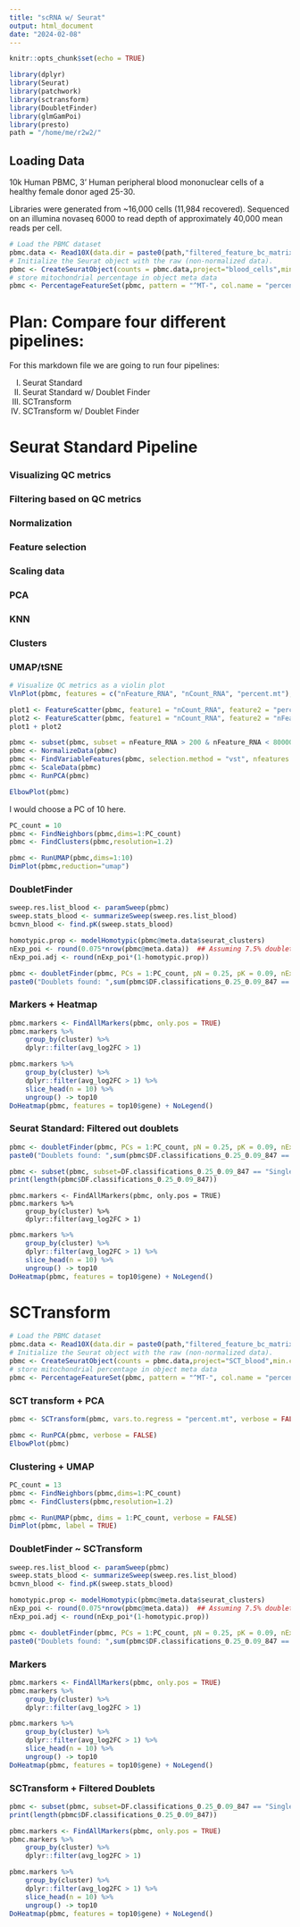 ```yaml
---
title: "scRNA w/ Seurat"
output: html_document
date: "2024-02-08"
---
```


```r
knitr::opts_chunk$set(echo = TRUE)
```

```r
library(dplyr)
library(Seurat)
library(patchwork)
library(sctransform)
library(DoubletFinder)
library(glmGamPoi)
library(presto)
path = "/home/me/r2w2/"
```

## Loading Data

10k Human PBMC, 3' Human peripheral blood mononuclear cells of a healthy female donor aged 25-30.

Libraries were generated from ~16,000 cells (11,984 recovered). Sequenced on an illumina novaseq 6000 to read depth of approximately 40,000 mean reads per cell. 



```r
# Load the PBMC dataset
pbmc.data <- Read10X(data.dir = paste0(path,"filtered_feature_bc_matrix/"))
# Initialize the Seurat object with the raw (non-normalized data).
pbmc <- CreateSeuratObject(counts = pbmc.data,project="blood_cells",min.cells = 3, min.features = 200)
# store mitochondrial percentage in object meta data
pbmc <- PercentageFeatureSet(pbmc, pattern = "^MT-", col.name = "percent.mt")
```
# Plan: Compare four different pipelines:

For this markdown file we are going to run four pipelines:

I) Seurat Standard
II) Seurat Standard w/ Doublet Finder
III) SCTransform
IV) SCTransform w/ Doublet Finder

# Seurat Standard Pipeline
### Visualizing QC metrics 
### Filtering based on QC metrics
### Normalization
### Feature selection
### Scaling data
### PCA
### KNN
### Clusters
### UMAP/tSNE

```r
# Visualize QC metrics as a violin plot
VlnPlot(pbmc, features = c("nFeature_RNA", "nCount_RNA", "percent.mt"), ncol = 3)
```

```r
plot1 <- FeatureScatter(pbmc, feature1 = "nCount_RNA", feature2 = "percent.mt")
plot2 <- FeatureScatter(pbmc, feature1 = "nCount_RNA", feature2 = "nFeature_RNA")
plot1 + plot2
```

```r
pbmc <- subset(pbmc, subset = nFeature_RNA > 200 & nFeature_RNA < 80000 & percent.mt < 25)
pbmc <- NormalizeData(pbmc)
pbmc <- FindVariableFeatures(pbmc, selection.method = "vst", nfeatures = 2000)
pbmc <- ScaleData(pbmc)
pbmc <- RunPCA(pbmc)
```


```r
ElbowPlot(pbmc)
```

I would choose a PC of 10 here. 
```r
PC_count = 10
pbmc <- FindNeighbors(pbmc,dims=1:PC_count)
pbmc <- FindClusters(pbmc,resolution=1.2)
```
```r
pbmc <- RunUMAP(pbmc,dims=1:10)
DimPlot(pbmc,reduction="umap")
```




### DoubletFinder

```r
sweep.res.list_blood <- paramSweep(pbmc)
sweep.stats_blood <- summarizeSweep(sweep.res.list_blood)
bcmvn_blood <- find.pK(sweep.stats_blood)

homotypic.prop <- modelHomotypic(pbmc@meta.data$seurat_clusters)
nExp_poi <- round(0.075*nrow(pbmc@meta.data))  ## Assuming 7.5% doublet formation rate - tailor for your dataset
nExp_poi.adj <- round(nExp_poi*(1-homotypic.prop))

pbmc <- doubletFinder(pbmc, PCs = 1:PC_count, pN = 0.25, pK = 0.09, nExp = nExp_poi.adj, reuse.pANN = FALSE, sct = FALSE)
paste0("Doublets found: ",sum(pbmc$DF.classifications_0.25_0.09_847 == "Doublet"))
```
### Markers + Heatmap

```r
pbmc.markers <- FindAllMarkers(pbmc, only.pos = TRUE)
pbmc.markers %>%
    group_by(cluster) %>%
    dplyr::filter(avg_log2FC > 1)
```

```r
pbmc.markers %>%
    group_by(cluster) %>%
    dplyr::filter(avg_log2FC > 1) %>%
    slice_head(n = 10) %>%
    ungroup() -> top10
DoHeatmap(pbmc, features = top10$gene) + NoLegend()
```

### Seurat Standard: Filtered out doublets

```r
pbmc <- doubletFinder(pbmc, PCs = 1:PC_count, pN = 0.25, pK = 0.09, nExp = nExp_poi.adj, reuse.pANN = FALSE, sct = FALSE)
paste0("Doublets found: ",sum(pbmc$DF.classifications_0.25_0.09_847 == "Doublet"))

pbmc <- subset(pbmc, subset=DF.classifications_0.25_0.09_847 == "Singlet")
print(length(pbmc$DF.classifications_0.25_0.09_847))
```

```markers_Seurat_filtered
pbmc.markers <- FindAllMarkers(pbmc, only.pos = TRUE)
pbmc.markers %>%
    group_by(cluster) %>%
    dplyr::filter(avg_log2FC > 1)
```

```r
pbmc.markers %>%
    group_by(cluster) %>%
    dplyr::filter(avg_log2FC > 1) %>%
    slice_head(n = 10) %>%
    ungroup() -> top10
DoHeatmap(pbmc, features = top10$gene) + NoLegend()
```



# SCTransform
```r
# Load the PBMC dataset
pbmc.data <- Read10X(data.dir = paste0(path,"filtered_feature_bc_matrix/"))
# Initialize the Seurat object with the raw (non-normalized data).
pbmc <- CreateSeuratObject(counts = pbmc.data,project="SCT_blood",min.cells = 3, min.features = 200)
# store mitochondrial percentage in object meta data
pbmc <- PercentageFeatureSet(pbmc, pattern = "^MT-", col.name = "percent.mt")
```

### SCT transform + PCA

```r
pbmc <- SCTransform(pbmc, vars.to.regress = "percent.mt", verbose = FALSE)

pbmc <- RunPCA(pbmc, verbose = FALSE)
ElbowPlot(pbmc)
```

### Clustering + UMAP

```r
PC_count = 13
pbmc <- FindNeighbors(pbmc,dims=1:PC_count)
pbmc <- FindClusters(pbmc,resolution=1.2)

pbmc <- RunUMAP(pbmc, dims = 1:PC_count, verbose = FALSE)
DimPlot(pbmc, label = TRUE)
```



### DoubletFinder ~ SCTransform

```r
sweep.res.list_blood <- paramSweep(pbmc)
sweep.stats_blood <- summarizeSweep(sweep.res.list_blood)
bcmvn_blood <- find.pK(sweep.stats_blood)

homotypic.prop <- modelHomotypic(pbmc@meta.data$seurat_clusters)
nExp_poi <- round(0.075*nrow(pbmc@meta.data))  ## Assuming 7.5% doublet formation rate - tailor for your dataset
nExp_poi.adj <- round(nExp_poi*(1-homotypic.prop))

pbmc <- doubletFinder(pbmc, PCs = 1:PC_count, pN = 0.25, pK = 0.09, nExp = nExp_poi.adj, reuse.pANN = FALSE, sct = FALSE)
paste0("Doublets found: ",sum(pbmc$DF.classifications_0.25_0.09_847 == "Doublet"))
```


### Markers

```r
pbmc.markers <- FindAllMarkers(pbmc, only.pos = TRUE)
pbmc.markers %>%
    group_by(cluster) %>%
    dplyr::filter(avg_log2FC > 1)
```

```r
pbmc.markers %>%
    group_by(cluster) %>%
    dplyr::filter(avg_log2FC > 1) %>%
    slice_head(n = 10) %>%
    ungroup() -> top10
DoHeatmap(pbmc, features = top10$gene) + NoLegend()
```

### SCTransform + Filtered Doublets


```r
pbmc <- subset(pbmc, subset=DF.classifications_0.25_0.09_847 == "Singlet")
print(length(pbmc$DF.classifications_0.25_0.09_847))
```


```r
pbmc.markers <- FindAllMarkers(pbmc, only.pos = TRUE)
pbmc.markers %>%
    group_by(cluster) %>%
    dplyr::filter(avg_log2FC > 1)
```

```r
pbmc.markers %>%
    group_by(cluster) %>%
    dplyr::filter(avg_log2FC > 1) %>%
    slice_head(n = 10) %>%
    ungroup() -> top10
DoHeatmap(pbmc, features = top10$gene) + NoLegend()
```







